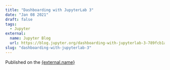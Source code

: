 ```yaml
---
title: "Dashboarding with JupyterLab 3"
date: "Jan 08 2021"
draft: false
tags:
  - Jupyter
external:
  name: Jupyter Blog
  url: https://blog.jupyter.org/dashboarding-with-jupyterlab-3-789fcb1a5857
slug: "dashboarding-with-jupyterlab-3"
---
```



Published on the <a href={external.url} target="_blank" rel="noopener noreferrer">{external.name}</a>
